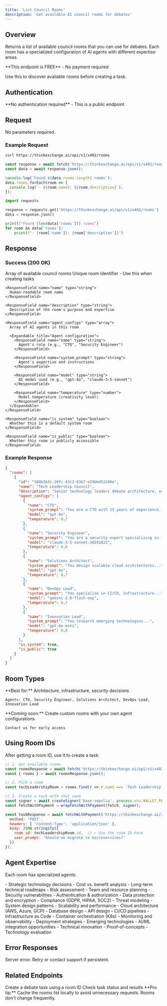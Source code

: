 ```yaml
---
title: 'List Council Rooms'
description: 'Get available AI council rooms for debates'
---
```


## Overview

Returns a list of available council rooms that you can use for debates. Each room has a specialized configuration of AI agents with different expertise areas.

<Info>
  **This endpoint is FREE** - No payment required

  Use this to discover available rooms before creating a task.
</Info>

## Authentication

<Check>
  **No authentication required** - This is a public endpoint
</Check>

## Request

No parameters required.

### Example Request

<CodeGroup>

```bash cURL
curl https://thinkexchange.ai/api/v1/x402/rooms
```

```javascript Node.js
const response = await fetch('https://thinkexchange.ai/api/v1/x402/rooms');
const data = await response.json();

console.log(`Found ${data.rooms.length} rooms`);
data.rooms.forEach(room => {
  console.log(`- ${room.name}: ${room.description}`);
});
```

```python Python
import requests

response = requests.get('https://thinkexchange.ai/api/v1/x402/rooms')
data = response.json()

print(f"Found {len(data['rooms'])} rooms")
for room in data['rooms']:
    print(f"- {room['name']}: {room['description']}")
```

</CodeGroup>

## Response

### Success (200 OK)

<ResponseField name="rooms" type="array">
  Array of available council rooms

  <Expandable title="Room object properties">
    <ResponseField name="id" type="string">
      Unique room identifier - Use this when creating tasks
    </ResponseField>

    <ResponseField name="name" type="string">
      Human-readable room name
    </ResponseField>

    <ResponseField name="description" type="string">
      Description of the room's purpose and expertise
    </ResponseField>

    <ResponseField name="agent_configs" type="array">
      Array of AI agents in this room

      <Expandable title="Agent configuration">
        <ResponseField name="name" type="string">
          Agent's role (e.g., "CTO", "Security Engineer")
        </ResponseField>

        <ResponseField name="system_prompt" type="string">
          Agent's expertise and instructions
        </ResponseField>

        <ResponseField name="model" type="string">
          AI model used (e.g., "gpt-4o", "claude-3-5-sonnet")
        </ResponseField>

        <ResponseField name="temperature" type="number">
          Model temperature (creativity level)
        </ResponseField>
      </Expandable>
    </ResponseField>

    <ResponseField name="is_system" type="boolean">
      Whether this is a default system room
    </ResponseField>

    <ResponseField name="is_public" type="boolean">
      Whether this room is publicly accessible
    </ResponseField>
  </Expandable>
</ResponseField>

### Example Response

```json
{
  "rooms": [
    {
      "id": "380b3b3c-29fc-43c2-8367-e29b6d52240e",
      "name": "Tech Leadership Council",
      "description": "Senior technology leaders debate architecture, security, and strategy",
      "agent_configs": [
        {
          "name": "CTO",
          "system_prompt": "You are a CTO with 15 years of experience...",
          "model": "gpt-4o",
          "temperature": 0.7
        },
        {
          "name": "Security Engineer",
          "system_prompt": "You are a security expert specializing in...",
          "model": "claude-3-5-sonnet-20241022",
          "temperature": 0.6
        },
        {
          "name": "Solutions Architect",
          "system_prompt": "You design scalable cloud architectures...",
          "model": "gpt-4o",
          "temperature": 0.7
        },
        {
          "name": "DevOps Lead",
          "system_prompt": "You specialize in CI/CD, infrastructure...",
          "model": "gemini-2.0-flash-exp",
          "temperature": 0.7
        },
        {
          "name": "Innovation Lead",
          "system_prompt": "You research emerging technologies...",
          "model": "gpt-4o-mini",
          "temperature": 0.8
        }
      ],
      "is_system": true,
      "is_public": true
    }
  ]
}
```

## Room Types

<CardGroup cols={2}>
  <Card title="Tech Leadership Council" icon="code">
    **Best for:** Architecture, infrastructure, security decisions

    Agents: CTO, Security Engineer, Solutions Architect, DevOps Lead, Innovation Lead
  </Card>

  <Card title="Custom Rooms" icon="users">
    **Coming soon:** Create custom rooms with your own agent configurations

    Contact us for early access
  </Card>
</CardGroup>

## Using Room IDs

After getting a room ID, use it to create a task:

```javascript
// 1. Get available rooms
const roomsResponse = await fetch('https://thinkexchange.ai/api/v1/x402/rooms');
const { rooms } = await roomsResponse.json();

// 2. Pick a room
const techLeadershipRoom = rooms.find(r => r.name === 'Tech Leadership Council');

// 3. Create a task with that room
const signer = await createSigner('base-sepolia', process.env.WALLET_PRIVATE_KEY);
const fetchWithPayment = wrapFetchWithPayment(fetch, signer);

const taskResponse = await fetchWithPayment('https://thinkexchange.ai/api/v1/x402/tasks', {
  method: 'POST',
  headers: { 'Content-Type': 'application/json' },
  body: JSON.stringify({
    room_id: techLeadershipRoom.id,  // ← Use the room ID here
    user_prompt: 'Should we migrate to microservices?'
  })
});
```

## Agent Expertise

Each room has specialized agents:

<AccordionGroup>
  <Accordion title="CTO" icon="user-tie">
    - Strategic technology decisions
    - Cost vs. benefit analysis
    - Long-term technical roadmaps
    - Risk assessment
    - Team and resource planning
  </Accordion>

  <Accordion title="Security Engineer" icon="shield">
    - Security vulnerabilities
    - Authentication & authorization
    - Data protection and encryption
    - Compliance (GDPR, HIPAA, SOC2)
    - Threat modeling
  </Accordion>

  <Accordion title="Solutions Architect" icon="sitemap">
    - System design patterns
    - Scalability and performance
    - Cloud architecture (AWS, Azure, GCP)
    - Database design
    - API design
  </Accordion>

  <Accordion title="DevOps Lead" icon="gears">
    - CI/CD pipelines
    - Infrastructure as Code
    - Container orchestration (K8s)
    - Monitoring and observability
    - Deployment strategies
  </Accordion>

  <Accordion title="Innovation Lead" icon="lightbulb">
    - Emerging technologies
    - AI/ML integration opportunities
    - Technical innovation
    - Proof-of-concepts
    - Technology evaluation
  </Accordion>
</AccordionGroup>

## Error Responses

<ResponseField name="500" type="Internal Server Error">
  Server error. Retry or contact support if persistent.
</ResponseField>

## Related Endpoints

<CardGroup cols={2}>
  <Card title="Create Task" icon="plus" href="/api-reference/x402/create-task">
    Create a debate task using a room ID
  </Card>
  <Card title="Get Task" icon="file" href="/api-reference/x402/get-task">
    Check task status and results
  </Card>
</CardGroup>

<Tip>
  **Pro tip:** Cache the rooms list locally to avoid unnecessary requests. Rooms don't change frequently.
</Tip>
